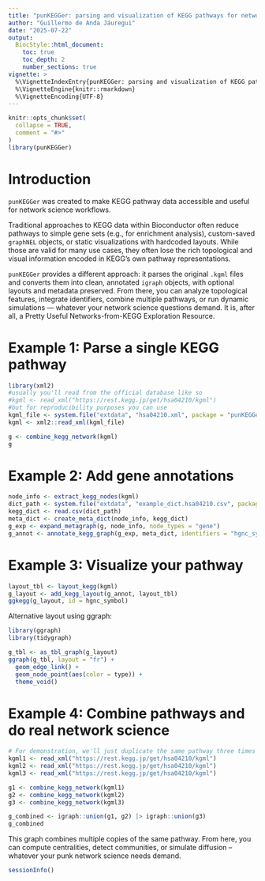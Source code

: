 ```yaml
---
title: "punKEGGer: parsing and visualization of KEGG pathways for network science"
author: "Guillermo de Anda Jáuregui"
date: "2025-07-22"
output:
  BiocStyle::html_document:
    toc: true
    toc_depth: 2
    number_sections: true
vignette: >
  %\VignetteIndexEntry{punKEGGer: parsing and visualization of KEGG pathways for network science}
  %\VignetteEngine{knitr::rmarkdown}
  %\VignetteEncoding{UTF-8}
---
```


```r
knitr::opts_chunk$set(
  collapse = TRUE,
  comment = "#>"
)
library(punKEGGer)
```

# Introduction

`punKEGGer` was created to make KEGG pathway data accessible and useful for network science workflows.

Traditional approaches to KEGG data within Bioconductor often reduce pathways to simple gene sets (e.g., for enrichment analysis), custom-saved `graphNEL` objects, or static visualizations with hardcoded layouts. While those are valid for many use cases, they often lose the rich topological and visual information encoded in KEGG's own pathway representations.

`punKEGGer` provides a different approach: it parses the original `.kgml` files and converts them into clean, annotated `igraph` objects, with optional layouts and metadata preserved. From there, you can analyze topological features, integrate identifiers, combine multiple pathways, or run dynamic simulations — whatever your network science questions demand. It is, after all, a Pretty Useful Networks-from-KEGG Exploration Resource.

# Example 1: Parse a single KEGG pathway

```r
library(xml2)
#usually you'll read from the official database like so
#kgml <- read_xml("https://rest.kegg.jp/get/hsa04210/kgml")
#but for reproducibility purposes you can use 
kgml_file <- system.file("extdata", "hsa04210.xml", package = "punKEGGer")
kgml <- xml2::read_xml(kgml_file)

g <- combine_kegg_network(kgml)
g
```

# Example 2: Add gene annotations

```r
node_info <- extract_kegg_nodes(kgml)
dict_path <- system.file("extdata", "example_dict.hsa04210.csv", package="punKEGGer")
kegg_dict <- read.csv(dict_path)
meta_dict <- create_meta_dict(node_info, kegg_dict)
g_exp <- expand_metagraph(g, node_info, node_types = "gene")
g_annot <- annotate_kegg_graph(g_exp, meta_dict, identifiers = "hgnc_symbol")
```

# Example 3: Visualize your pathway

```r
layout_tbl <- layout_kegg(kgml)
g_layout <- add_kegg_layout(g_annot, layout_tbl)
ggkegg(g_layout, id = hgnc_symbol)
```

Alternative layout using ggraph:

```r
library(ggraph)
library(tidygraph)

g_tbl <- as_tbl_graph(g_layout)
ggraph(g_tbl, layout = "fr") +
  geom_edge_link() +
  geom_node_point(aes(color = type)) +
  theme_void()
```

# Example 4: Combine pathways and do real network science

```r
# For demonstration, we'll just duplicate the same pathway three times
kgml1 <- read_xml("https://rest.kegg.jp/get/hsa04210/kgml")
kgml2 <- read_xml("https://rest.kegg.jp/get/hsa04210/kgml")
kgml3 <- read_xml("https://rest.kegg.jp/get/hsa04210/kgml")

g1 <- combine_kegg_network(kgml1)
g2 <- combine_kegg_network(kgml2)
g3 <- combine_kegg_network(kgml3)

g_combined <- igraph::union(g1, g2) |> igraph::union(g3)
g_combined
```

This graph combines multiple copies of the same pathway. From here, you can compute centralities, detect communities, or simulate diffusion – whatever your punk network science needs demand.

```r
sessionInfo()
```
